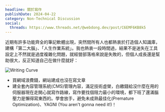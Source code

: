 ```yaml
---
headline: 關於寫作
publishDate: 2024-04-22
category: Non-Technical Discussion
social:
  threads: https://www.threads.net/@webdong.dev/post/C6EMF6KB8k5
---
```


近期有許多功能齊全的筆記軟體出現，突然間所有人也都熱衷於打造個人知識庫，建構「第二大腦」、「人生作業系統」。我也熱衷一段時間過，結果不是迷失在工具設定上不然就是過度複雜化問題，就經營部落格來說是失敗的，但個人成長還是幫助很大，反正知道自己在做什麼就好：

![Writing Curve](./writing-curve.webp)

- 買網域浪費錢，網站建成也沒在寫文章
- 建全套內容管理系統(CMS)管理內容，滿足技術虛榮，白繳錢給沒什麼在用的伺服器現在走開心就寫作路線，寫作要找個阻力最小的環境，都下班了還滿腦壓力是懶得寫東西的。學會放手，避免未成熟最佳化(Premature Optimization)、YAGNI (You aren't gonna need it!)！
